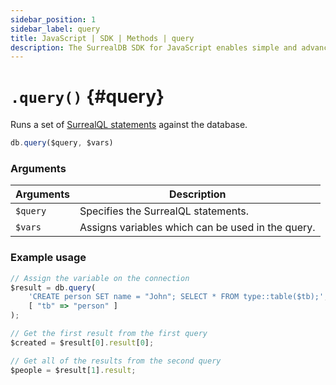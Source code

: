 ```yaml
---
sidebar_position: 1
sidebar_label: query
title: JavaScript | SDK | Methods | query
description: The SurrealDB SDK for JavaScript enables simple and advanced querying of a remote or embedded database.
---
```



# `.query()` {#query}

Runs a set of [SurrealQL statements](/docs/surrealql/) against the database.

```javascript title="Method Syntax"
db.query($query, $vars)
```

### Arguments
<table>
    <thead>
        <tr>
            <th colspan="2" scope="col">Arguments</th>
            <th colspan="2" scope="col">Description</th>
        </tr>
    </thead>
    <tbody>
        <tr>
            <td colspan="2" scope="row" data-label="Arguments">
                <code>$query</code>
                <Label label="required" />
            </td>
            <td colspan="2" scope="row" data-label="Description">
                Specifies the SurrealQL statements.
            </td>
        </tr>
        <tr>
            <td colspan="2" scope="row" data-label="Arguments">
                <code>$vars</code>
               <Label label="optional" />
            </td>
            <td colspan="2" scope="row" data-label="Description">
                Assigns variables which can be used in the query.
            </td>
        </tr>
    </tbody>
</table>

### Example usage
```javascript
// Assign the variable on the connection
$result = db.query(
	'CREATE person SET name = "John"; SELECT * FROM type::table($tb);',
	[ "tb" => "person" ]
);

// Get the first result from the first query
$created = $result[0].result[0];

// Get all of the results from the second query
$people = $result[1].result;
```